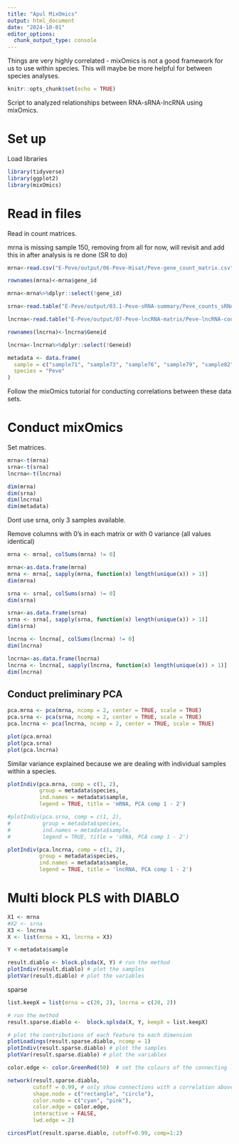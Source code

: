 ```yaml
---
title: "Apul MixOmics"
output: html_document
date: "2024-10-01"
editor_options: 
  chunk_output_type: console
---
```


Things are very highly correlated - mixOmics is not a good framework for us to use within species. This will maybe be more helpful for between species analyses.  

```r
knitr::opts_chunk$set(echo = TRUE)
```

Script to analyzed relationships between RNA-sRNA-lncRNA using mixOmics.  

# Set up 

Load libraries 
```r
library(tidyverse)
library(ggplot2)
library(mixOmics)
```

# Read in files 

Read in count matrices.  

mrna is missing sample 150, removing from all for now, will revisit and add this in after analysis is re done (SR to do) 
```r
mrna<-read.csv("E-Peve/output/06-Peve-Hisat/Peve-gene_count_matrix.csv")%>%rename("sample71"=RNA.POR.71, "sample73"=RNA.POR.73, "sample76"=RNA.POR.76, "sample79"=RNA.POR.79, "sample82"=RNA.POR.82)

rownames(mrna)<-mrna$gene_id

mrna<-mrna%>%dplyr::select(!gene_id)

srna<-read.table("E-Peve/output/03.1-Peve-sRNA-summary/Peve_counts_sRNA_normalized.txt")

lncrna<-read.table("E-Peve/output/07-Peve-lncRNA-matrix/Peve-lncRNA-counts.txt", header=T)%>%rename("sample71"=`...output.06.Peve.Hisat.RNA.POR.71.sorted.bam`, "sample73"=`...output.06.Peve.Hisat.RNA.POR.73.sorted.bam`, "sample76"=`...output.06.Peve.Hisat.RNA.POR.76.sorted.bam`, "sample79"=`...output.06.Peve.Hisat.RNA.POR.79.sorted.bam`, "sample82"=`...output.06.Peve.Hisat.RNA.POR.82.sorted.bam` )%>%dplyr::select(Geneid, sample71, sample73, sample76, sample79, sample82)

rownames(lncrna)<-lncrna$Geneid

lncrna<-lncrna%>%dplyr::select(!Geneid)

metadata <- data.frame(
  sample = c("sample71", "sample73", "sample76", "sample79", "sample82"),
  species = "Peve"
)
```

Follow the mixOmics tutorial for conducting correlations between these data sets. 

# Conduct mixOmics  

Set matrices. 

```r
mrna<-t(mrna)
srna<-t(srna)
lncrna<-t(lncrna)

dim(mrna)
dim(srna)
dim(lncrna)
dim(metadata)
```
Dont use srna, only 3 samples available.  

Remove columns with 0's in each matrix or with 0 variance (all values identical) 

```r
mrna <- mrna[, colSums(mrna) != 0]

mrna<-as.data.frame(mrna)
mrna <- mrna[, sapply(mrna, function(x) length(unique(x)) > 1)]
dim(mrna)

srna <- srna[, colSums(srna) != 0]
dim(srna)

srna<-as.data.frame(srna)
srna <- srna[, sapply(srna, function(x) length(unique(x)) > 1)]
dim(srna)

lncrna <- lncrna[, colSums(lncrna) != 0]
dim(lncrna)

lncrna<-as.data.frame(lncrna)
lncrna <- lncrna[, sapply(lncrna, function(x) length(unique(x)) > 1)]
dim(lncrna)
```


## Conduct preliminary PCA  

```r
pca.mrna <- pca(mrna, ncomp = 2, center = TRUE, scale = TRUE)
pca.srna <- pca(srna, ncomp = 2, center = TRUE, scale = TRUE)
pca.lncrna <- pca(lncrna, ncomp = 2, center = TRUE, scale = TRUE)

plot(pca.mrna)
plot(pca.srna)
plot(pca.lncrna)
```

Similar variance explained because we are dealing with individual samples within a species. 

```r
plotIndiv(pca.mrna, comp = c(1, 2), 
          group = metadata$species, 
          ind.names = metadata$sample, 
          legend = TRUE, title = 'mRNA, PCA comp 1 - 2')

#plotIndiv(pca.srna, comp = c(1, 2), 
#          group = metadata$species, 
#          ind.names = metadata$sample, 
#          legend = TRUE, title = 'sRNA, PCA comp 1 - 2')

plotIndiv(pca.lncrna, comp = c(1, 2), 
          group = metadata$species, 
          ind.names = metadata$sample, 
          legend = TRUE, title = 'lncRNA, PCA comp 1 - 2')
```

# Multi block PLS with DIABLO 

```r
X1 <- mrna
#X2 <- srna 
X3 <- lncrna
X <- list(mrna = X1, lncrna = X3)

Y <-metadata$sample
```

```r
result.diablo <- block.plsda(X, Y) # run the method
plotIndiv(result.diablo) # plot the samples
plotVar(result.diablo) # plot the variables
```

sparse 
```r
list.keepX = list(mrna = c(20, 2), lncrna = c(20, 2)) 

# run the method
result.sparse.diablo <-  block.splsda(X, Y, keepX = list.keepX) 

# plot the contributions of each feature to each dimension
plotLoadings(result.sparse.diablo, ncomp = 1) 
plotIndiv(result.sparse.diablo) # plot the samples
plotVar(result.sparse.diablo) # plot the variables
```

```r
color.edge <- color.GreenRed(50)  # set the colours of the connecting lines

network(result.sparse.diablo, 
        cutoff = 0.99, # only show connections with a correlation above threshold
        shape.node = c("rectangle", "circle"),
        color.node = c("cyan", "pink"),
        color.edge = color.edge, 
        interactive = FALSE,
        lwd.edge = 2)
```

```r
circosPlot(result.sparse.diablo, cutoff=0.99, comp=1:2)
```
